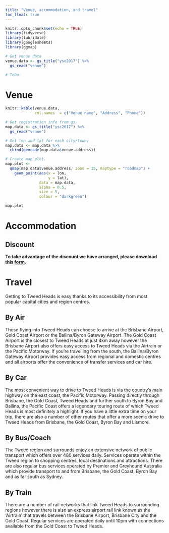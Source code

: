 ```yaml
---
title: "Venue, accommodation, and travel"
toc_float: true
---
```


```r
knitr::opts_chunk$set(echo = TRUE)
library(tidyverse)
library(lubridate)
library(googlesheets)
library(ggmap)

# Get venue data
venue.data <- gs_title("ysc2017") %>% 
  gs_read("venue")

# ToDo: 
```

# Venue

```r
knitr::kable(venue.data,
             col.names  = c("Venue name", "Address", "Phone"))
```


```r
# Get registration info from gs.
map.data <- gs_title("ysc2017") %>% 
  gs_read("venue") 

# Get lon and lat for each city/town.
map.data <- map.data %>% 
  cbind(geocode(map.data$venue.address))

# Create map plot.
map.plot <- 
  qmap(map.data$venue.address, zoom = 15, maptype = "roadmap") +
    geom_point(aes(x = lon,
                   y = lat),
               data = map.data,
               alpha = 0.5,
               size = 5,
               colour = "darkgreen") 
```

```r
map.plot
```

# Accommodation

## Discount

**To take advantage of the discount we have arranged, please download this [form](https://drive.google.com/file/d/0Bwx_ciAkl_MZeG1lbEZ5QUdHaFU/view?usp=sharing).**



# Travel

Getting to Tweed Heads is easy thanks to its accessibility from most popular capital cities and region centres.

## By Air

Those flying into Tweed Heads can choose to arrive at the Brisbane Airport, Gold Coast Airport or the Ballina/Byron Gateway Airport. The Gold Coast Airport is the closest to Tweed Heads at just 4km away however the Brisbane Airport also offers easy access to Tweed Heads via the Airtrain or the Pacific Motorway. If you're travelling from the south, the Ballina/Byron Gateway Airport provides easy access from regional and domestic centres and all airports offer the convenience of transfer services and car hire.

## By Car

The most convenient way to drive to Tweed Heads is via the country's main highway on the east coast, the Pacific Motorway. Passing directly through Brisbane, the Gold Coast, Tweed Heads and further south to Byron Bay and Ballina, the Pacific Coast offers a legendary touring route of which Tweed Heads is most definitely a highlight. If you have a little extra time on your trip, there are also a number of other routes that offer a more scenic drive to Tweed Heads from Brisbane, the Gold Coast, Byron Bay and Lismore.

## By Bus/Coach

The Tweed region and surrounds enjoy an extensive network of public transport which offers over 480 services daily. Services operate within the Tweed region to shopping centres, local destinations and attractions. There are also regular bus services operated by Premier and Greyhound Australia which provide transport to and from Brisbane, the Gold Coast, Byron Bay and as far south as Sydney.

## By Train

There are a number of rail networks that link Tweed Heads to surrounding regions however there is also an express airport rail link known as the 'Airtrain' that travels between the Brisbane Airport, Brisbane City and the Gold Coast. Regular services are operated daily until 10pm with connections available from the Gold Coast to Tweed Heads. 